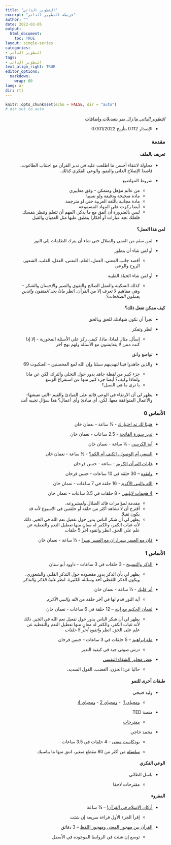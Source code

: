```yaml
---
title: "التطوير الذاتي"
excerpt: "خريطة التطوير الذاتي"
author: ""
date: 2022-02-05
output: 
  html_document:
    toc: TRUE
layout: single-series
categories:
- التطوير الذاتي
tags:
- التطوير الذاتي
text_align_right: TRUE
editor_options: 
  markdown: 
    wrap: 80
lang: ar
dir: rtl
---
```


```{=html}
<style>

.rtl {
direction: rtl;
}


p {
direction: rtl;
}


figure {
margin-bottom: 20px;
}

.rtl figcaption {
direction: inherit;
}


h1, h2, h3, h4, h5, h6 {
direction: rtl;
}

</style>
```
```r
knitr::opts_chunk$set(echo = FALSE, dir = "auto")
# dir set to auto
```

::: {.rtl dir="rtl"}
[*التطوير الذاتي* ما زال يمر بتعديلات وإضافات]{.ul}

-   الإصدار 0.112 بتأريخ 07/01/2022
:::

### مقدمة {dir="rtl"}

#### تعريف بالملف {dir="rtl"}

::: {.rtl dir="rtl"}
-   محاولة لانتقاء أحسن ما اطلعت عليه في تدبر القرآن مع اجتناب الطاغوت، قاصدا
    الإصلاح الذاتي والنمو، والوعي الفكري كذلك.

-   شروط المواضيع

    -   من عالم مؤهل ومتمكن - وفق معاييري
    -   مادة صحيحة ودقيقة ولو نسبيا
    -   مادة مجانية باللغة العربية حتى لو مترجمة
    -   أيضا ركزت على المواد المسموعة
    -   ليس بالضرورة أن أتفق مع ما يذكر، المهم أن تتعلم وتنظر بنفسك. فلعلك تجد
        عبارات أو أفكارا ينطبق عليها مثل العميان والفيل
:::

#### لمن هذا العمل؟ {dir="rtl"}

::: {.rtl dir="rtl"}
-   لمن سئم من العمى والضلال حتى شاء أن يترك الظلمات إلى النور

-   أو لمن شاء أن يتطور

    -   أقصد جانب المعنى، العمل، العلم، النفس، العقل، القلب، الشعور، الروح
        والوعي

-   أو لمن شاء الحياة الطيبة

    -   كذلك السكينة والعمل الصالح والتقوى والصبر والإحسان والشكر -- وهي مفاهيم
        لا تعرف إلا من القرآن. انظر *ماذا يجد المتقون والذين يعملون الصالحات؟*
:::

#### كيف ممكن تفعل ذلك؟ {dir="rtl"}

::: {.rtl dir="rtl"}
-   تجرأ أن تكون شهادتك للحق وبالحق

-   انظر وتفكر

    -   إسأل. مثال لماذا، ماذا، كيف. ركز على الأسئلة المحورية - إلا إذا كنت ممن
        لا يتعايشون مع الأسئلة ولهم نهج آخر

-   تواضع واتق

-   والذين جاهدوا فينا لنهدينهم سبلنا وإن الله لمع المحسنين -- العنكبوت 69

    -   جزء كبير من لفظة جاهد يدور حول التخلي والترك، لكن عن ماذا ولماذا وكيف؟
        أيضا جزء كبير منها عن استفراغ الوسع
    -   يا ترى ما هي السبل؟

-   يظهر لي أن الارتقاء في الوعي قائم على المبادئ والقيم -التي تعيشها- والأعمال
    المتوافقة معها. لكن، أي مبادئ وأي أعمال؟ هذا سؤال تجيبه أنت

### الأساس 0 {dir="rtl"}

-   [هنيئا لك تم اختيارك](https://youtu.be/JxSDyLKZH5Q) - ½ ساعة - نعمان خان

-   [تدبر سورة
    الفاتحة](https://youtube.com/playlist?list=PLUi9hIhk1yND33W_FXj0njePthGxWEtfW) -
    2.5 ساعات - نعمان خان

-   [آية الكرسي](https://youtu.be/qjs3GQNCXGA) - ¼ ساعة - نعمان خان

-   [السعي أم الوصول، الكيف أم
    الكم؟](https://www.youtube.com/watch?v=h7DnnD-XmGE&t=1s&ab_channel=%D9%8A%D8%B3%D8%AA%D8%AD%D9%82%D8%A7%D9%84%D9%85%D8%B4%D8%A7%D9%87%D8%AF%D8%A9%7CAmustwatch) -
    ½ ساعة - نعمان خان

-   [غايات القرآن
    الكريم](https://www.youtube.com/watch?v=MXufTJj9irg&ab_channel=Halmalki) -
    ساعة - حسن فرحان

-   [واتقوه](https://www.youtube.com/playlist?list=PLaeLLCgliUNuSqR7_W5ayRkktbRTGCdTK)
    -- 30 حلقة في 10 ساعات - حسن فرحان

-   [الله والنبي
    الأكرم](https://www.youtube.com/playlist?list=PLavM-FTx_wSO8RhilMgtoi5x-RyiDT3yp) -
    16 حلقة في 7 ساعات - نعمان خان

-   [4 هجمات
    لإبليس](https://www.youtube.com/playlist?list=PLavM-FTx_wSOMBAFtSsWlxegURwoq0jwD) -
    8 حلقات في 3.5 ساعات - نعمان خان

    -   مقدمة لمؤامرات قائد الضلال ولمشروعه.
    -   أقترح أن لا تشاهد أكثر من حلقة أو حلقتين في الاسبوع لأنه قد يكون ثقيلا.
    -   يظهر لي أن شكر الناس يدور حول تفعيل نعم الله في الخير. ذلك لأنه غياب
        الكفر، والكفر له معانٍ منها تعطيل النعم والتغطية عن علم على الحق. انظر
        واتقوه آخر 5 حلقات 

-   [فإن مع العسر يسرا، إن مع العسر
    يسرا](https://www.youtube.com/watch?v=0PYiouCbRBo&t=1s&ab_channel=%D9%8A%D8%B3%D8%AA%D8%AD%D9%82%D8%A7%D9%84%D9%85%D8%B4%D8%A7%D9%87%D8%AF%D8%A9%7CAmustwatch) -
    ½ ساعة - نعمان خان

### الأساس 1 {.rtl dir="rtl"}

-   [الذكر
    والتسبيح](https://youtube.com/playlist?list=PLavM-FTx_wSOmKh6OzUBve90cYmUqj3dr) -
    3 حلقات في 3 ساعات - داوود أبو سنان

    -   يظهر لي بأن الذكر يدور مقصوده حول التذكر القلبي والشعوري، ويكون الذكر
        اللفظي أحد وسائله الكثيرة. انظر *غايتا الذكر والتذكر*

-   [أنر قلبك](https://youtu.be/Bsy4LyhjtUw) - ½ ساعة - نعمان خان

    -   آية النور قدم لها في آخر حلقة من *الله والنبي الأكرم*

-   [لقمان الحكيم مع
    ابنه](https://youtube.com/playlist?list=PLUi9hIhk1yNAx_B57PoTdmsnyRcwg7oSy)
    -- 12 حلقة في 6 ساعات - نعمان خان

    -   يظهر لي أن شكر الناس يدور حول تفعيل نعم الله في الخير. ذلك لأنه غياب
        الكفر، والكفر له معانٍ منها تعطيل النعم والتغطية عن علم على الحق. انظر
        *واتقوه آخر 5 حلقات*

-   [ملة
    إبراهيم](https://www.youtube.com/playlist?list=PLMhVe51jzgxY1C3Ey8C8uulrDMbsLgQ74)
    -- 5 حلقات في 3 ساعات - حسن فرحان

    -   درس صوتي جيد في كيفية التدبر

-   [بعض محاور الشفاء
    النفسي](https://www.youtube.com/playlist?list=PLavM-FTx_wSNdOKYcHFsofJWgqpZ_R6Q5)

    -   حاليا عن: الحزن، الغضب، القول السديد،

#### طبقات أخرى للنمو {.rtl dir="rtl"}

-   وليد فتيحي

    -   [ومحياي
        1](https://www.youtube.com/playlist?list=PLLv7VhDO2xzXNVUbBD-7GSOhhZ6W8cKPX)
         - [ومحياي
        2](https://www.youtube.com/playlist?list=PLLv7VhDO2xzWDvgZQgW7v6i_ATyVTB2rH) -
        [ومحياي
        4](https://www.youtube.com/playlist?list=PLLv7VhDO2xzVL2KhPecbRgsFYfJgn7fxJ)

-   منصة TED

    -   [مقترحات](https://www.youtube.com/playlist?list=PLavM-FTx_wSPhC2hPj-qqhhVNEb6kHo7S)

-   محمد حاجي

    -   [بودكاست
        معنى](https://www.youtube.com/playlist?list=PLu2pO3Iv0VFdIF_x93mNrIQBhK_fSYjw1)
        -- 4 حلقات في 3.5 ساعات

    -   [سلسلة](https://www.youtube.com/playlist?list=PLYpYTXam-JvczdUFCS5nnBa3Z1LcVqga3)
        من أكثر من 80 مقطع صغير، انتق منها ما يناسبك

#### الوعي الفكري {.rtl dir="rtl"}

-   باسل الطائي

    -   مقترحات لاحقا

#### المقروء {.rtl dir="rtl"}

-   [أركان الإسلام في
    القرآن!](http://elqalamcenter.com/2018/03/30/%D8%A3%D8%B1%D9%83%D8%A7%D9%86-%D8%A7%D9%84%D8%A5%D8%B3%D9%84%D8%A7%D9%85-%D9%85%D9%86-%D8%A7%D9%84%D9%82%D8%B1%D8%A2%D9%86-%D8%A7%D9%84%D8%AC%D8%B2%D8%A1-%D8%A3%D9%84%D8%A3%D9%88%D9%91%D9%84/?utm_source=pocket_mylist)
    -- ¾ ساعة

    -   إقرأ الجزء الأول قراءة سريعة إن شئت

-   [القرآن بين مهجور المعنى ومهجور
    اللفظ](http://almaliky.org/subject.php?id=1064&utm_source=pocket_mylist) --
    3 دقائق

    -   توسع إن شئت في الروابط الموجودة في الأسفل
:::
